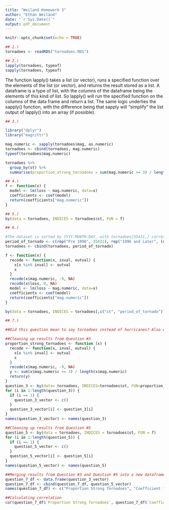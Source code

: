```yaml
---
title: "Weiland Homework 3"
author: "Ethan Weiland"
date: "`r Sys.Date()`"
output: pdf_document
---
```


```r
knitr::opts_chunk$set(echo = TRUE)
```

```r
## 1.)
tornadoes <- readRDS("tornadoes.RDS")
```

```r
## 2.)
lapply(tornadoes, typeof)
sapply(tornadoes, typeof)
```

The function lapply() takes a list (or vector), runs a specified function over the elements of the list (or vector), and returns the result stored as a list. A dataframe is a type of list, with the columns of the dataframe being the elements of this kind of list. So lapply() will run the specified function on the columns of the data frame and return a list. The same logic underlies the sapply() function, with the difference being that sapply will "simplify" the list output of lapply() into an array (if possible). 

```r
## 3.)

library("dplyr")
library("magrittr")

mag.numeric <- sapply(tornadoes$mag, as.numeric)
tornadoes <- cbind(tornadoes, mag.numeric)
typeof(tornadoes$mag.numeric)

tornadoes %>%
  group_by(st) %>%
  summarise(proportion_strong_tornadoes = sum(mag.numeric >= 3) / length(mag.numeric))

```

```r
## 4.)
f <- function(x) {
  model <- lm(loss ~ mag.numeric, data=x)
  coefficients <- coef(model)
  return(coefficients["mag.numeric"])
}

```

```r
## 5.)
by(data = tornadoes, INDICES = tornadoes$st, FUN = f)

```

```r
## 6.)

#The dataset is sorted by YYYY:MONTH:DAY, with tornadoes[35431,] corresponding to the last tornado in 1995 and tornadoes[35432,] corresponding to the first tornado in 1996
period_of_tornado <- c(rep("Pre 1996", 35431), rep("1996 and Later", (nrow(tornadoes) - 35431)))
tornadoes <- cbind(tornadoes, period_of_tornado)

f <- function(x) {
  recode <- function(x, inval, outval) {
    x[x %in% inval] <- outval
    x
  }
  recode(x$mag.numeric, -9, NA)
  recode(x$loss, 0, NA)
  model <- lm(loss ~ mag.numeric, data=x)
  coefficients <- coef(model)
  return(coefficients["mag.numeric"])
}

by(data = tornadoes, INDICES = tornadoes[,c("st", "period_of_tornado")], FUN = f)

```

```r
## 7.)

##Did this question mean to say tornadoes instead of hurricanes? Also did it mean merge the results from Question #5 instead of Question #6 (since Question #3 did not calculate the proportion of magnitude pre- and post-1996)?

##Cleaning up results from Question #3
proportion_strong_tornadoes <- function (x) {
  recode <- function(x, inval, outval) {
    x[x %in% inval] <- outval
    x
  }
  recode(x$mag.numeric, -9, NA)
  y <- sum(x$mag.numeric >= 3) / length(x$mag.numeric)
  return(y)
}
question_3 <- by(data= tornadoes, INDICES=tornadoes$st, FUN=proportion_strong_tornadoes)
for (i in 1:length(question_3)) {
  if (i == 1) {
    question_3_vector <- c()
  }
  question_3_vector[i] <- question_3[i]
}
names(question_3_vector) <- names(question_3)

##Cleaning up results from Question #5
question_5 <- by(data = tornadoes, INDICES = tornadoes$st, FUN = f)
for (i in 1:length(question_5)) {
  if (i == 1) {
    question_5_vector <- c()
  }
  question_5_vector[i] <- question_5[i]
}
names(question_5_vector) <- names(question_5)

##Merging results from Question #3 and Question #5 into a new dataframe
question_7_df <- data.frame(question_3_vector)
question_7_df <- cbind(question_7_df, question_5_vector)
names(question_7_df) <- c("Proportion Strong Tornadoes", "Coefficient for Loss vs. Magnitude")

##Calculating correlation
cor(question_7_df$`Proportion Strong Tornadoes`, question_7_df$`Coefficient for Loss vs. Magnitude`, use="complete.obs")
```
